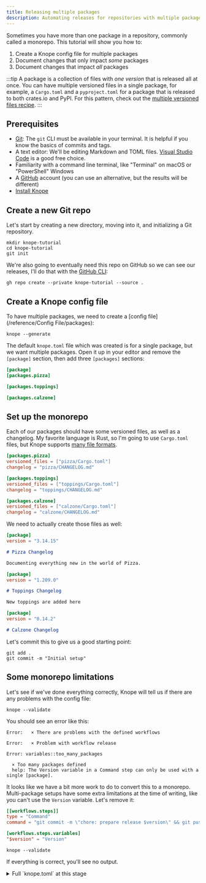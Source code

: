 ```yaml
---
title: Releasing multiple packages
description: Automating releases for repositories with multiple packages
---
```


Sometimes you have more than one package in a repository, commonly called a monorepo.
This tutorial will show you how to:

1. Create a Knope config file for multiple packages
2. Document changes that only impact _some_ packages
3. Document changes that impact _all_ packages

:::tip
A package is a collection of files with _one version_ that is released all at once.
You can have multiple versioned files in a single package, for example,
a `Cargo.toml` and a `pyproject.toml` for a package that is released to both crates.io and PyPI.
For this pattern, check out the [multiple versioned files recipe](/recipes/multiple-versioned-files).
:::

## Prerequisites

- [Git](https://git-scm.com/): The `git` CLI must be available in your terminal.
  It is helpful if you know the basics of commits and tags.
- A text editor: We'll be editing Markdown and TOML files. [Visual Studio Code](https://code.visualstudio.com/) is a good free choice.
- Familiarity with a command line terminal, like "Terminal" on macOS or "PowerShell" Windows
- A [GitHub](https://github.com) account (you can use an alternative, but the results will be different)
- [Install Knope](/installation)

## Create a new Git repo

Let's start by creating a new directory, moving into it, and initializing a Git repository.

```shell
mkdir knope-tutorial
cd knope-tutorial
git init
```

We're also going to eventually need this repo on GitHub so we can see our releases,
I'll do that with the [GitHub CLI](https://cli.github.com/):

```shell
gh repo create --private knope-tutorial --source .
```

## Create a Knope config file

To have multiple packages, we need to create a [config file](/reference/Config File/packages):

```shell
knope --generate
```

The default `knope.toml` file which was created is for a single package, but we want multiple packages.
Open it up in your editor and remove the `[package]` section, then add three `[packages]` sections:

```toml title="knope.toml" del={1} ins={2-6}
[package]
[packages.pizza]

[packages.toppings]

[packages.calzone]
```

## Set up the monorepo

Each of our packages should have some versioned files, as well as a changelog.
My favorite language is Rust, so I'm going to use `Cargo.toml` files,
but Knope supports [many file formats](/reference/config-file/packages#versioned_files).

```toml title="knope.toml" ins={2-3,6-7,10-11}
[packages.pizza]
versioned_files = ["pizza/Cargo.toml"]
changelog = "pizza/CHANGELOG.md"

[packages.toppings]
versioned_files = ["toppings/Cargo.toml"]
changelog = "toppings/CHANGELOG.md"

[packages.calzone]
versioned_files = ["calzone/Cargo.toml"]
changelog = "calzone/CHANGELOG.md"
```

We need to actually create those files as well:

```toml title="pizza/Cargo.toml"
[package]
version = "3.14.15"
```

```md title="pizza/CHANGELOG.md"
# Pizza Changelog

Documenting everything new in the world of Pizza.

```

```toml title="toppings/Cargo.toml"
[package]
version = "1.209.0"
```

```md title="toppings/CHANGELOG.md"
# Toppings Changelog

New toppings are added here

```

```toml title="calzone/Cargo.toml"
[package]
version = "0.14.2"
```

```md title="calzone/CHANGELOG.md"
# Calzone Changelog
```

Let's commit this to give us a good starting point:

```shell
git add .
git commit -m "Initial setup"
```

## Some monorepo limitations

Let's see if we've done everything correctly, Knope will tell us if there are any problems with the config file:

```shell
knope --validate
```

You should see an error like this:

```text
Error:   × There are problems with the defined workflows

Error:   × Problem with workflow release

Error: variables::too_many_packages

  × Too many packages defined
  help: The Version variable in a Command step can only be used with a single [package].
```

It looks like we have a bit more work to do to convert this to a monorepo.
Multi-package setups have some extra limitations at the time of writing, like you can't use the `Version` variable.
Let's remove it:

```toml title="knope.toml" del={4-6} del=" $version"
[[workflows.steps]]
type = "Command"
command = "git commit -m \"chore: prepare release $version\" && git push"

[workflows.steps.variables]
"$version" = "Version"
```

```shell
knope --validate
```

If everything is correct, you'll see no output.

<details>
<summary>Full `knope.toml` at this stage</summary>
```toml title="knope.toml"
[packages.pizza]
versioned_files = ["pizza/Cargo.toml"]
changelog = "pizza/CHANGELOG.md"

[packages.toppings]
versioned_files = ["toppings/Cargo.toml"]
changelog = "toppings/CHANGELOG.md"

[packages.calzone]
versioned_files = ["calzone/Cargo.toml"]
changelog = "calzone/CHANGELOG.md"

[[workflows]]
name = "release"

[[workflows.steps]]
type = "PrepareRelease"

[[workflows.steps]]
type = "Command"
command = "git commit -m \"chore: prepare release\" && git push"

[[workflows.steps]]
type = "Release"

[[workflows]]
name = "document-change"

[[workflows.steps]]
type = "CreateChangeFile"
```
</details>

## Documenting changes

As with a single package,
we can document changes
using either [changesets](/glossary/changeset) or [conventional commits](/glossary/conventional-commits).
Let's start with changesets.

### Changesets

```shell
knope document-change
```

:::tip
That `document-change` command comes from the workflow in `knope.toml` with the same name, go check it out!
:::

You'll be prompted to select which packages the change impacts:

```text
? Which packages does this change affect?
> [ ] pizza
  [ ] toppings
  [ ] calzone
[↑↓ to move, space to select one, → to all, ← to none, type to filter]
```

Let's use the arrow keys and space bar to select `pizza` and `calzone`, then press enter.
Next, select `patch` as the change type for each (they're in order):

```text
> Which packages does this change affect? pizza, calzone
> What type of change is this? patch
? What type of change is this?
  major
  minor
> patch
[↑↓ to move, enter to select, type to filter]
```

Finally, we summarize the change:

```text
> Which packages does this change affect? pizza, calzone
> What type of change is this? patch
> What type of change is this? patch
? What is a short summary of this change? The cheese is now distributed more evenly
[This will be used as a header in the changelog]
```

This will create a change file that looks like this:

```md title=".changeset/the_cheese_is_now_distributed_more_evenly.md"
---
calzone: patch
pizza: patch
---

# The cheese is now distributed more evenly

```

It includes the name of each package that the change impacts,
the type of change for each of those packages, and the summary we input.
At this point,
we could add as much Markdown as we want to the bottom of the file to describe the change more fully.

Let's take a look at what sort of releases this will create:

```shell
knope release --dry-run
```

```text
Would delete: .changeset/the_cheese_is_now_distributed_more_evenly.md
Would delete: .changeset/the_cheese_is_now_distributed_more_evenly.md
Would add the following to pizza/Cargo.toml: 3.14.16
Would add the following to pizza/CHANGELOG.md:
## 3.14.16 (2023-11-04)

### Fixes

#### The cheese is now distributed more evenly

Would add files to git:
  pizza/Cargo.toml
  pizza/CHANGELOG.md
  .changeset/the_cheese_is_now_distributed_more_evenly.md
Would add the following to calzone/Cargo.toml: 0.14.3
Would add the following to calzone/CHANGELOG.md:
## 0.14.3 (2023-11-04)

### Fixes

#### The cheese is now distributed more evenly

Would add files to git:
  calzone/Cargo.toml
  calzone/CHANGELOG.md
  .changeset/the_cheese_is_now_distributed_more_evenly.md
Would run git commit -m "chore: prepare release" && git push
Would create Git tag pizza/v3.14.16
Would create Git tag calzone/v0.14.3
```

The packages are versioned independently, and their changelogs are updated independently.
Because we didn't add any changes to `toppings`, nothing will happen to it.

:::caution
Note the Git tag format, it's `<package name>/v<version>`. This differs from the single-package format of `v<version>`.
:::

### Conventional commits

While changesets are _designed_ for monorepos, conventional commits require a bit more care.
Let's try to recreate the same change we did with changesets, but with conventional commits.

```shell
rm .changeset/the_cheese_is_now_distributed_more_evenly.md
git commit --allow-empty -m "fix: The cheese is now distributed more evenly"
```

```shell
knope release --dry-run
```

```text
Would add the following to pizza/Cargo.toml: 3.14.16
Would add the following to pizza/CHANGELOG.md:
## 3.14.16 (2023-11-04)

### Fixes

#### The cheese is now distributed more evenly

Would add files to git:
  pizza/Cargo.toml
  pizza/CHANGELOG.md
Would add the following to toppings/Cargo.toml: 1.209.1
Would add the following to toppings/CHANGELOG.md:
## 1.209.1 (2023-11-04)

### Fixes

#### The cheese is now distributed more evenly

Would add files to git:
  toppings/Cargo.toml
  toppings/CHANGELOG.md
Would add the following to calzone/Cargo.toml: 0.14.3
Would add the following to calzone/CHANGELOG.md:
## 0.14.3 (2023-11-04)

### Fixes

#### The cheese is now distributed more evenly

Would add files to git:
  calzone/Cargo.toml
  calzone/CHANGELOG.md
Would run git commit -m "chore: prepare release" && git push
Would create Git tag pizza/v3.14.16
Would create Git tag toppings/v1.209.1
Would create Git tag calzone/v0.14.3
```

By default, conventional commits are applied to _all_ packages.
If we want to limit commits to specific packages, we can configure scopes in `knope.toml`:

```toml title="knope.toml" ins={4,13}
[packages.pizza]
versioned_files = ["pizza/Cargo.toml"]
changelog = "pizza/CHANGELOG.md"
scopes = ["pizza"]

[packages.toppings]
versioned_files = ["toppings/Cargo.toml"]
changelog = "toppings/CHANGELOG.md"

[packages.calzone]
versioned_files = ["calzone/Cargo.toml"]
changelog = "calzone/CHANGELOG.md"
scopes = ["calzone"]
```

Now, conventional commits which have the `pizza` scope will only be applied to the `pizza` package,
and `calzone` commits will only be applied to the `calzone` package.
Commits _without_ scopes (like the one we just committed) will still be applied to all packages,
you can verify that with `knope release --dry-run` again.

Let's undo that commit:

```shell
git reset HEAD~
```

We _could_ now recreate the change we did with changesets with _two_ commits:

:::caution
Don't do this, it's just for demonstration, there's a better way!
```shell
git commit --allow-empty -m "fix(pizza): The cheese is now distributed more evenly"
git commit --allow-empty -m "fix(calzone): The cheese is now distributed more evenly"
```
:::

But the _point_ of conventional commits is that we're documenting the changes made _within_ the commit,
so it probably doesn't make sense to have two commits for the same change.
Instead, we could create a new scope that impacts _both_ packages:

```toml title="knope.toml" ins={4,13}
[packages.pizza]
versioned_files = ["pizza/Cargo.toml"]
changelog = "pizza/CHANGELOG.md"
scopes = ["pizza", "pizza-and-calzone"]

[packages.toppings]
versioned_files = ["toppings/Cargo.toml"]
changelog = "toppings/CHANGELOG.md"

[packages.calzone]
versioned_files = ["calzone/Cargo.toml"]
changelog = "calzone/CHANGELOG.md"
scopes = ["calzone", "pizza-and-calzone"]
```

Now, we can create a single commit that impacts both `pizza` and `calzone`, but not `toppings`:

```shell
git commit --allow-empty -m "fix(pizza-and-calzone): The cheese is now distributed more evenly"
```

```shell
knope release --dry-run
```

```text
Would add the following to pizza/Cargo.toml: 3.14.16
Would add the following to pizza/CHANGELOG.md:
## 3.14.16 (2023-11-04)

### Fixes

#### The cheese is now distributed more evenly

Would add files to git:
  pizza/Cargo.toml
  pizza/CHANGELOG.md
Would add the following to calzone/Cargo.toml: 0.14.3
Would add the following to calzone/CHANGELOG.md:
## 0.14.3 (2023-11-04)

### Fixes

#### The cheese is now distributed more evenly

Would add files to git:
  calzone/Cargo.toml
  calzone/CHANGELOG.md
Would run git commit -m "chore: prepare release" && git push
Would create Git tag pizza/v3.14.16
Would create Git tag calzone/v0.14.3
```

We get back exactly the same result as we did with changesets, but with a single commit.

:::tip
Use conventional commits sparingly, for simple changes only.
Usually, a change that impacts multiple packages is worth documenting more thoroughly with a changeset.
:::

## Adding GitHub releases

We can see from the `--dry-run` that Knope will create Git tags for us,
but we can go even further by integrating with GitHub.
All we have to do is tell Knope about our GitHub repo:

```toml title="knope.toml" ins={1-2}
[github]
repo = "knope-tutorial"  # If you created the repo with a different name, use it here
owner = "dbanty"  # Replace this with your GitHub username
```

Now, without changing the `release` workflow at all, we can see that Knope will create GitHub releases:

```text
Would add the following to pizza/Cargo.toml: 3.14.16
Would add the following to pizza/CHANGELOG.md:
## 3.14.16 (2023-11-04)

### Fixes

#### The cheese is now distributed more evenly

Would add files to git:
  pizza/Cargo.toml
  pizza/CHANGELOG.md
Would add the following to calzone/Cargo.toml: 0.14.3
Would add the following to calzone/CHANGELOG.md:
## 0.14.3 (2023-11-04)

### Fixes

#### The cheese is now distributed more evenly

Would add files to git:
  calzone/Cargo.toml
  calzone/CHANGELOG.md
Would run git commit -m "chore: prepare release" && git push
Would create a release on GitHub with name pizza 3.14.16 (2023-11-04) and tag pizza/v3.14.16 and body:
## Fixes

### The cheese is now distributed more evenly
Would create a release on GitHub with name calzone 0.14.3 (2023-11-04) and tag calzone/v0.14.3 and body:
## Fixes

### The cheese is now distributed more evenly
```

:::caution
The next step will save GitHub credentials to a file on your computer.
If you don't want that, you can instead set the `GITHUB_TOKEN` environment variable to the token.
:::

Let's try it out for real:

```shell
knope release
```

If you don't have a GitHub token set, you'll be prompted to create one and paste it into the terminal.
Once you do, you'll see some output from Git.
If there are no errors, your releases should be created!

Open your repo in GitHub (you can use `gh repo view --web`), and click on "Releases" on the side.
You should see something like this:

![GitHub releases](./github-monorepo-releases.png)

Knope creates one release on GitHub per package so that it's easy for consumers to see
what's changed in only the packages they care about!

## Wrapping up

In this tutorial, you:

1. Configured Knope for a monorepo
2. Documented changes using both changesets and conventional commits
3. Created GitHub releases for each package

Next up, you should consider [using GitHub Actions to automate releases](/recipes/workflow-dispatch-releases).

:::note
Don't forget to clean up your GitHub repo!
```shell
gh repo delete knope-tutorial
```
